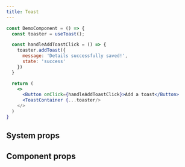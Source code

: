 ```yaml
---
title: Toast
---
```


```jsx live
const DemoComponent = () => {
  const toaster = useToast();

  const handleAddToastClick = () => {
    toaster.addToast({
      message: 'Details successfully saved!',
      state: 'success'
    })
  }

  return (
    <>
      <Button onClick={handleAddToastClick}>Add a toast</Button>
      <ToastContainer {...toaster/>
    </>
  )
}
```

## System props


## Component props
